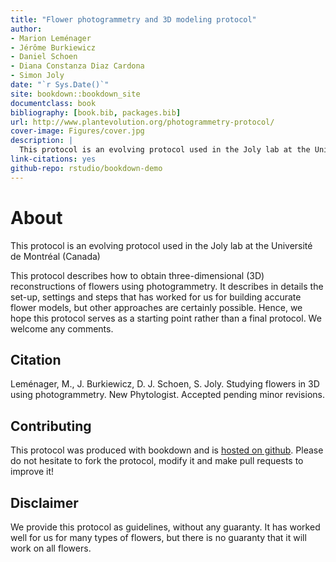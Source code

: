 ```yaml
--- 
title: "Flower photogrammetry and 3D modeling protocol"
author:
- Marion Leménager
- Jérôme Burkiewicz
- Daniel Schoen
- Diana Constanza Diaz Cardona
- Simon Joly
date: "`r Sys.Date()`"
site: bookdown::bookdown_site
documentclass: book
bibliography: [book.bib, packages.bib]
url: http://www.plantevolution.org/photogrammetry-protocol/
cover-image: Figures/cover.jpg
description: |
  This protocol is an evolving protocol used in the Joly lab at the Université de Montréal (Canada)
link-citations: yes
github-repo: rstudio/bookdown-demo
---
```


# About

This protocol is an evolving protocol used in the Joly lab at the Université de Montréal (Canada)

This protocol describes how to obtain three-dimensional (3D) reconstructions of flowers using photogrammetry. It describes in details the set-up, settings and steps that has worked for us for building accurate flower models, but other approaches are certainly possible. Hence, we hope this protocol serves as a starting point rather than a final protocol. We welcome any comments.

## Citation

Leménager, M., J. Burkiewicz, D. J. Schoen, S. Joly. Studying flowers in 3D using photogrammetry. New Phytologist. Accepted pending minor revisions. 

## Contributing

This protocol was produced with bookdown and is [hosted on github]( https://github.com/plantevolution/photogrammetry-protocol). Please do not hesitate to fork the protocol, modify it and make pull requests to improve it!

## Disclaimer

We provide this protocol as guidelines, without any guaranty. It has worked well for us for many types of flowers, but there is no guaranty that it will work on all flowers. 
